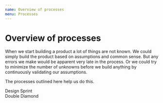 ```yaml
---
name: Overview of processes
menu: Processes
---
```



# Overview of processes

When we start building a product a lot of things are not known. 
We could simply build the product based on assumptions and common sense. But any errors we make would be apparent very late in the process. 
Or we could try to minimize the number of unknowns before we build anything by continuously validating our assumptions.

The processes outlined here help us do this.

<Link to="process-design-sprint">Design Sprint</Link>  
<br/>
<Link to="process-double-diamond">Double Diamond</Link>  
